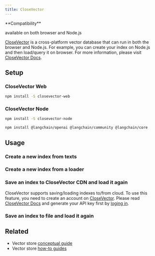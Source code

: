 ```yaml
---
title: CloseVector
---
```


<Tip>
**Compatibility**

available on both browser and Node.js
</Tip>

[CloseVector](https://closevector.getmegaportal.com/) is a cross-platform vector database that can run in both the browser and Node.js. For example, you can create your index on Node.js and then load/query it on browser. For more information, please visit [CloseVector Docs](https://closevector-docs.getmegaportal.com/).

## Setup

### CloseVector Web

```bash npm
npm install -S closevector-web
```
### CloseVector Node

```bash npm
npm install -S closevector-node
```

<IntegrationInstallTooltip/>

```bash npm
npm install @langchain/openai @langchain/community @langchain/core
```

## Usage

### Create a new index from texts


<Closevector />

### Create a new index from a loader


<ClosevectorFromdocs />

### Save an index to CloseVector CDN and load it again

CloseVector supports saving/loading indexes to/from cloud. To use this feature, you need to create an account on [CloseVector](https://closevector.getmegaportal.com/). Please read [CloseVector Docs](https://closevector-docs.getmegaportal.com/) and generate your API key first by [loging in](https://closevector.getmegaportal.com/).


<ClosevectorSaveloadFromcloud />

### Save an index to file and load it again


<ClosevectorSaveload />

## Related

- Vector store [conceptual guide](/oss/integrations/vectorstores)
- Vector store [how-to guides](/oss/integrations/vectorstores)
